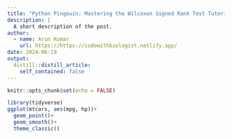 ```yaml
---
title: "Python Pingouin: Mastering the Wilcoxon Signed Rank Test Tutorial"
description: |
  A short description of the post.
author:
  - name: Arun Kumar
    url: https://https://codewithbiologist.netlify.app/
date: 2024-06-19
output:
  distill::distill_article:
    self_contained: false
---
```



```r
knitr::opts_chunk$set(echo = FALSE)
```

```r
library(tidyverse)
ggplot(mtcars, aes(mpg, hp))+
  geom_point()+
  geom_smooth()+
  theme_classic()
```



